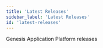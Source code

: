 ```yaml
---
title: 'Latest Releases'
sidebar_label: 'Latest Releases'
id: 'latest-releases'
---
```



Genesis Application Platform releases

<Grid container>
    <Grid item xs={12} md={12} sx={{padding: '1%'}}>
        <ReleaseCard
          blog_link="https://genesis.global/blog/genesis-release-8-4/"
          rn_link="../release-notes/platform/8/8.4/"
          img_url="Release-8.4.webp"
          alt_text="8.4 Release"
        />
    </Grid>
    <Grid item xs={12} md={12} sx={{padding: '1%'}}>
        <ReleaseCard
          blog_link="https://genesis.global/blog/genesis-release-8-3/"
          rn_link="../release-notes/platform/8/8.3"
          img_url="Release-8.3.webp"
          alt_text="8.3 Release"
        />
    </Grid>
    <Grid item xs={12} md={12} sx={{padding: '1%'}}>
        <ReleaseCard
          blog_link="https://genesis.global/blog/genesis-release-8-2/"
          rn_link="../release-notes/platform/8/8.2"
          img_url="Release-8.2.webp"
          alt_text="8.2 Release"
        />
    </Grid>
    <Grid item xs={12} md={12} sx={{padding: '1%'}}>
        <ReleaseCard
          blog_link="https://genesis.global/blog/genesis-release-8-1/"
          rn_link="../release-notes/platform/8/8.1"
          img_url="Release-8.1.webp"
          alt_text="8.1 Release"
        />
    </Grid>
    <Grid item xs={12} md={12} sx={{padding: '1%'}}>
        <ReleaseCard
          blog_link="https://genesis.global/blog/genesis-release-8-0/"
          rn_link="../release-notes/platform/8/8.0"
          img_url="Release-8.0.webp"
          alt_text="8.0 Release"
        />
    </Grid>
</Grid>
